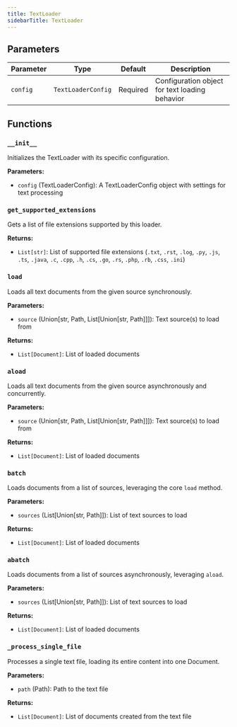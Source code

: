 ```yaml
---
title: TextLoader
sidebarTitle: TextLoader
---
```


## Parameters

| Parameter                          | Type                                                  | Default    | Description                                                                                                                                                                                                                      |
| ---------------------------------- | ----------------------------------------------------- | ---------- | -------------------------------------------------------------------------------------------------------------------------------------------------------------------------------------------------------------------------------- |
| `config`                           | `TextLoaderConfig`                                    | Required   | Configuration object for text loading behavior                                                                                                                                                                                   |

## Functions

### `__init__`

Initializes the TextLoader with its specific configuration.

**Parameters:**

- `config` (TextLoaderConfig): A TextLoaderConfig object with settings for text processing

### `get_supported_extensions`

Gets a list of file extensions supported by this loader.

**Returns:**

- `List[str]`: List of supported file extensions (`.txt`, `.rst`, `.log`, `.py`, `.js`, `.ts`, `.java`, `.c`, `.cpp`, `.h`, `.cs`, `.go`, `.rs`, `.php`, `.rb`, `.css`, `.ini`)

### `load`

Loads all text documents from the given source synchronously.

**Parameters:**

- `source` (Union[str, Path, List[Union[str, Path]]]): Text source(s) to load from

**Returns:**

- `List[Document]`: List of loaded documents

### `aload`

Loads all text documents from the given source asynchronously and concurrently.

**Parameters:**

- `source` (Union[str, Path, List[Union[str, Path]]]): Text source(s) to load from

**Returns:**

- `List[Document]`: List of loaded documents

### `batch`

Loads documents from a list of sources, leveraging the core `load` method.

**Parameters:**

- `sources` (List[Union[str, Path]]): List of text sources to load

**Returns:**

- `List[Document]`: List of loaded documents

### `abatch`

Loads documents from a list of sources asynchronously, leveraging `aload`.

**Parameters:**

- `sources` (List[Union[str, Path]]): List of text sources to load

**Returns:**

- `List[Document]`: List of loaded documents

### `_process_single_file`

Processes a single text file, loading its entire content into one Document.

**Parameters:**

- `path` (Path): Path to the text file

**Returns:**

- `List[Document]`: List of documents created from the text file
